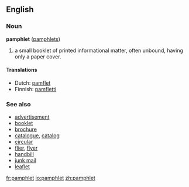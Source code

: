 ==English==
{{wikipedia}}
=== Noun ===
'''pamphlet''' ([[pamphlets]])

#a small booklet of printed informational matter, often unbound, having only a paper cover.

====Translations====
*Dutch: [[pamflet]]
*Finnish: [[pamfletti]]

===See also===
*[[advertisement]]
*[[booklet]]
*[[brochure]]
*[[catalogue]], [[catalog]]
*[[circular]]
*[[flier]], [[flyer]]
*[[handbill]]
*[[junk mail]]
*[[leaflet]]

[[fr:pamphlet]]
[[io:pamphlet]]
[[zh:pamphlet]]